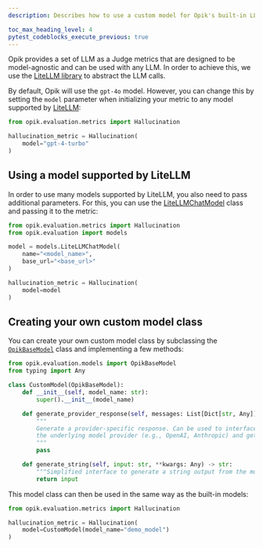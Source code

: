 ```yaml
---
description: Describes how to use a custom model for Opik's built-in LLM as a Judge metrics

toc_max_heading_level: 4
pytest_codeblocks_execute_previous: true
---
```


Opik provides a set of LLM as a Judge metrics that are designed to be model-agnostic and can be used with any LLM. In order to achieve this, we use the [LiteLLM library](https://github.com/BerriAI/litellm) to abstract the LLM calls.

By default, Opik will use the `gpt-4o` model. However, you can change this by setting the `model` parameter when initializing your metric to any model supported by [LiteLLM](https://docs.litellm.ai/docs/providers):

```python
from opik.evaluation.metrics import Hallucination

hallucination_metric = Hallucination(
    model="gpt-4-turbo"
)
```

## Using a model supported by LiteLLM

In order to use many models supported by LiteLLM, you also need to pass additional parameters. For this, you can use the [LiteLLMChatModel](https://www.comet.com/docs/opik/python-sdk-reference/Objects/LiteLLMChatModel.html) class and passing it to the metric:

```python
from opik.evaluation.metrics import Hallucination
from opik.evaluation import models

model = models.LiteLLMChatModel(
    name="<model_name>",
    base_url="<base_url>"
)

hallucination_metric = Hallucination(
    model=model
)
```

## Creating your own custom model class

You can create your own custom model class by subclassing the [`OpikBaseModel`](https://www.comet.com/docs/opik/python-sdk-reference//Objects/OpikBaseModel.html) class and implementing a few methods:

```python
from opik.evaluation.models import OpikBaseModel
from typing import Any

class CustomModel(OpikBaseModel):
    def __init__(self, model_name: str):
        super().__init__(model_name)

    def generate_provider_response(self, messages: List[Dict[str, Any]], **kwargs: Any) -> str:
        """
        Generate a provider-specific response. Can be used to interface with
        the underlying model provider (e.g., OpenAI, Anthropic) and get raw output.
        """
        pass

    def generate_string(self, input: str, **kwargs: Any) -> str:
        """Simplified interface to generate a string output from the model."""
        return input
```

This model class can then be used in the same way as the built-in models:

```python
from opik.evaluation.metrics import Hallucination

hallucination_metric = Hallucination(
    model=CustomModel(model_name="demo_model")
)
```
